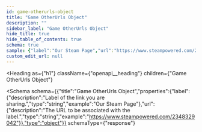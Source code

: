 ```yaml
---
id: game-otherurls-object
title: "Game OtherUrls Object"
description: ""
sidebar_label: "Game OtherUrls Object"
hide_title: true
hide_table_of_contents: true
schema: true
sample: {"label":"Our Steam Page","url":"https://www.steampowered.com/2348329042"}
custom_edit_url: null
---
```



<Heading
  as={"h1"}
  className={"openapi__heading"}
  children={"Game OtherUrls Object"}
>
</Heading>





<Schema
  schema={{"title":"Game OtherUrls Object","properties":{"label":{"description":"Label of the link you are sharing.","type":"string","example":"Our Steam Page"},"url":{"description":"The URL to be associated with the label.","type":"string","example":"https://www.steampowered.com/2348329042"}},"type":"object"}}
  schemaType={"response"}
>
  
</Schema>
            